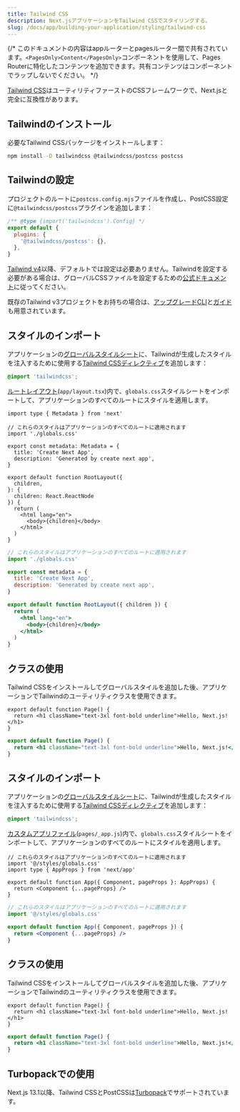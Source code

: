 ```yaml
---
title: Tailwind CSS
description: Next.jsアプリケーションをTailwind CSSでスタイリングする。
slug: /docs/app/building-your-application/styling/tailwind-css
---
```


{/* このドキュメントの内容はappルーターとpagesルーター間で共有されています。`<PagesOnly>Content</PagesOnly>`コンポーネントを使用して、Pages Routerに特化したコンテンツを追加できます。共有コンテンツはコンポーネントでラップしないでください。 */}

[Tailwind CSS](https://tailwindcss.com/)はユーティリティファーストのCSSフレームワークで、Next.jsと完全に互換性があります。

## Tailwindのインストール

必要なTailwind CSSパッケージをインストールします：

```bash filename="Terminal"
npm install -D tailwindcss @tailwindcss/postcss postcss
```

## Tailwindの設定

プロジェクトのルートに`postcss.config.mjs`ファイルを作成し、PostCSS設定に`@tailwindcss/postcss`プラグインを追加します：

```js filename="postcss.config.mjs" highlight={4}
/** @type {import('tailwindcss').Config} */
export default {
  plugins: {
    '@tailwindcss/postcss': {},
  },
}
```

[Tailwind v4](https://tailwindcss.com/blog/tailwindcss-v4)以降、デフォルトでは設定は必要ありません。Tailwindを設定する必要がある場合は、グローバルCSSファイルを設定するための[公式ドキュメント](https://tailwindcss.com/blog/tailwindcss-v4#css-first-configuration)に従ってください。

既存のTailwind v3プロジェクトをお持ちの場合は、[アップグレードCLI](https://tailwindcss.com/docs/upgrade-guide)と[ガイド](https://tailwindcss.com/docs/upgrade-guide)も用意されています。

<AppOnly>

## スタイルのインポート

アプリケーションの[グローバルスタイルシート](/docs/app/building-your-application/styling/css#global-styles)に、Tailwindが生成したスタイルを注入するために使用する[Tailwind CSSディレクティブ](https://tailwindcss.com/docs/functions-and-directives#directives)を追加します：

```css filename="app/globals.css"
@import 'tailwindcss';
```

[ルートレイアウト](/docs/app/building-your-application/routing/layouts-and-templates#root-layout-required)(`app/layout.tsx`)内で、`globals.css`スタイルシートをインポートして、アプリケーションのすべてのルートにスタイルを適用します。

```tsx filename="app/layout.tsx" switcher
import type { Metadata } from 'next'

// これらのスタイルはアプリケーションのすべてのルートに適用されます
import './globals.css'

export const metadata: Metadata = {
  title: 'Create Next App',
  description: 'Generated by create next app',
}

export default function RootLayout({
  children,
}: {
  children: React.ReactNode
}) {
  return (
    <html lang="en">
      <body>{children}</body>
    </html>
  )
}
```

```jsx filename="app/layout.js" switcher
// これらのスタイルはアプリケーションのすべてのルートに適用されます
import './globals.css'

export const metadata = {
  title: 'Create Next App',
  description: 'Generated by create next app',
}

export default function RootLayout({ children }) {
  return (
    <html lang="en">
      <body>{children}</body>
    </html>
  )
}
```

## クラスの使用

Tailwind CSSをインストールしてグローバルスタイルを追加した後、アプリケーションでTailwindのユーティリティクラスを使用できます。

```tsx filename="app/page.tsx" switcher
export default function Page() {
  return <h1 className="text-3xl font-bold underline">Hello, Next.js!</h1>
}
```

```jsx filename="app/page.js" switcher
export default function Page() {
  return <h1 className="text-3xl font-bold underline">Hello, Next.js!</h1>
}
```

</AppOnly>

<PagesOnly>

## スタイルのインポート

アプリケーションの[グローバルスタイルシート](/docs/pages/building-your-application/styling/css#global-styles)に、Tailwindが生成したスタイルを注入するために使用する[Tailwind CSSディレクティブ](https://tailwindcss.com/docs/functions-and-directives#directives)を追加します：

```css filename="styles/globals.css"
@import 'tailwindcss';
```

[カスタムアプリファイル](/docs/pages/building-your-application/routing/custom-app)(`pages/_app.js`)内で、`globals.css`スタイルシートをインポートして、アプリケーションのすべてのルートにスタイルを適用します。

```tsx filename="pages/_app.tsx" switcher
// これらのスタイルはアプリケーションのすべてのルートに適用されます
import '@/styles/globals.css'
import type { AppProps } from 'next/app'

export default function App({ Component, pageProps }: AppProps) {
  return <Component {...pageProps} />
}
```

```jsx filename="pages/_app.js" switcher
// これらのスタイルはアプリケーションのすべてのルートに適用されます
import '@/styles/globals.css'

export default function App({ Component, pageProps }) {
  return <Component {...pageProps} />
}
```

## クラスの使用

Tailwind CSSをインストールしてグローバルスタイルを追加した後、アプリケーションでTailwindのユーティリティクラスを使用できます。

```tsx filename="pages/index.tsx" switcher
export default function Page() {
  return <h1 className="text-3xl font-bold underline">Hello, Next.js!</h1>
}
```

```jsx filename="pages/index.js" switcher
export default function Page() {
  return <h1 className="text-3xl font-bold underline">Hello, Next.js!</h1>
}
```

</PagesOnly>

## Turbopackでの使用

Next.js 13.1以降、Tailwind CSSとPostCSSは[Turbopack](https://turbo.build/pack/docs/features/css#tailwind-css)でサポートされています。
